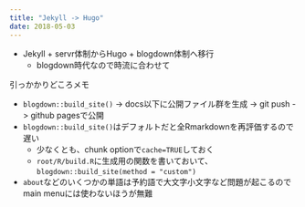 ```yaml
---
title: "Jekyll -> Hugo"
date: 2018-05-03
---
```


- Jekyll + servr体制からHugo + blogdown体制へ移行
    - blogdown時代なので時流に合わせて
    
引っかかりどころメモ  

- `blogdown::build_site()` -> docs以下に公開ファイル群を生成 -> git push -> github pagesで公開
- `blogdown::build_site()`はデフォルトだと全Rmarkdownを再評価するので遅い
    - 少なくとも、chunk optionで`cache=TRUE`しておく
    - `root/R/build.R`に生成用の関数を書いておいて、`blogdown::build_site(method = "custom")`
- `about`などのいくつかの単語は予約語で大文字小文字など問題が起こるのでmain menuには使わないほうが無難